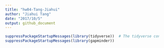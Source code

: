 ```yaml
---
title: "hw04-Tang-Jiahui"
author: "Jiahui Tang"
date: "2017/10/5"
output: github_document
---
```


```r
suppressPackageStartupMessages(library(tidyverse))  # The tidyverse contains ggplot2!
suppressPackageStartupMessages(library(gapminder))
```
